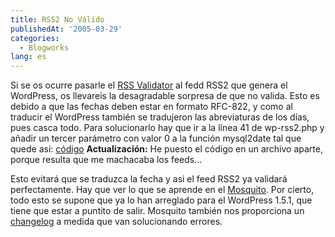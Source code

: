 ```yaml
---
title: RSS2 No Válido
publishedAt: '2005-03-29'
categories:
  - Blogworks
lang: es
---
```


Si se os ocurre pasarle el [RSS Validator](http://feedvalidator.org/) al fedd RSS2 que genera el WordPress, os llevareis la desagradable sorpresa de que no valida. Esto es debido a que las fechas deben estar en formato RFC-822, y como al traducir el WordPress también se tradujeron las abreviaturas de los días, pues casca todo. Para solucionarlo hay que ir a la línea 41 de wp-rss2.php y añadir un tercer parámetro con valor 0 a la función mysql2date tal que quede asi: [código](http://blog.rick.f2o.org/mysql.phps) **Actualización:** He puesto el código en un archivo aparte, porque resulta que me machacaba los feeds...

Esto evitará que se traduzca la fecha y asi el feed RSS2 ya validará perfectamente. Hay que ver lo que se aprende en el [Mosquito](http://mosquito.wordpress.org/view_all_bug_page.php). Por cierto, todo esto se supone que ya lo han arreglado para el WordPress 1.5.1, que tiene que estar a puntito de salir. Mosquito también nos proporciona un [changelog](http://mosquito.wordpress.org/changelog_page.php) a medida que van solucionando errores.
